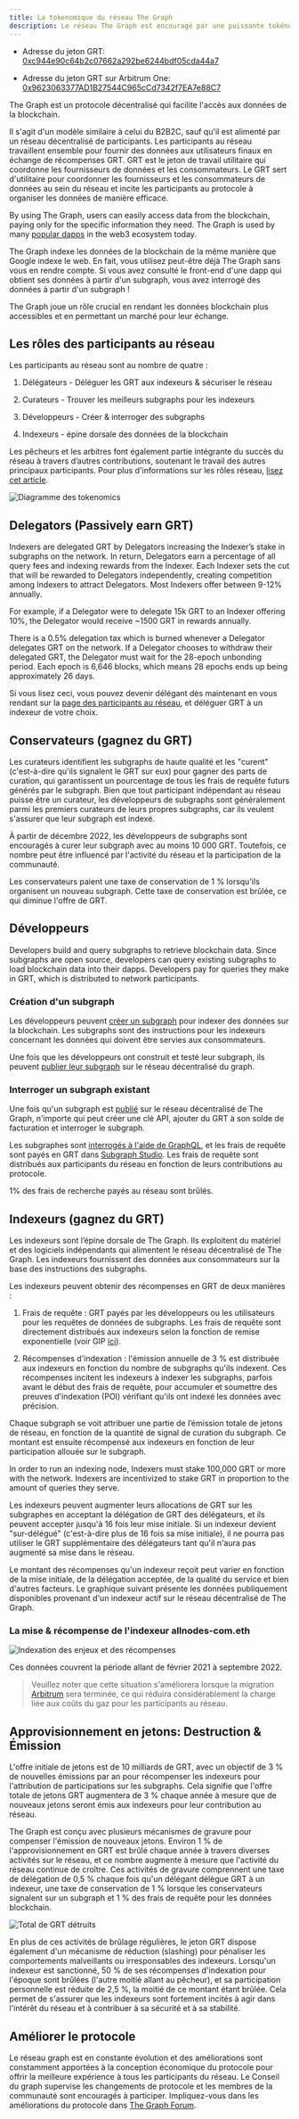 ```yaml
---
title: La tokenomique du réseau The Graph
description: Le réseau The Graph est encouragé par une puissante tokénomique. Voici comment fonctionne GRT, le jeton natif de l'utilitaire de travail du réseau The Graph.
---
```


- Adresse du jeton GRT: [0xc944e90c64b2c07662a292be6244bdf05cda44a7](https://etherscan.io/token/0xc944e90c64b2c07662a292be6244bdf05cda44a7)

- Adresse du jeton GRT sur Arbitrum One: [0x9623063377AD1B27544C965cCd7342f7EA7e88C7](https://arbiscan.io/token/0x9623063377ad1b27544c965ccd7342f7ea7e88c7)

The Graph est un protocole décentralisé qui facilite l'accès aux données de la blockchain.

Il s'agit d'un modèle similaire à celui du B2B2C, sauf qu'il est alimenté par un réseau décentralisé de participants. Les participants au réseau travaillent ensemble pour fournir des données aux utilisateurs finaux en échange de récompenses GRT. GRT est le jeton de travail utilitaire qui coordonne les fournisseurs de données et les consommateurs. Le GRT sert d'utilitaire pour coordonner les fournisseurs et les consommateurs de données au sein du réseau et incite les participants au protocole à organiser les données de manière efficace.

By using The Graph, users can easily access data from the blockchain, paying only for the specific information they need. The Graph is used by many [popular dapps](https://thegraph.com/explorer) in the web3 ecosystem today.

The Graph indexe les données de la blockchain de la même manière que Google indexe le web. En fait, vous utilisez peut-être déjà The Graph sans vous en rendre compte. Si vous avez consulté le front-end d'une dapp qui obtient ses données à partir d'un subgraph, vous avez interrogé des données à partir d'un subgraph !

The Graph joue un rôle crucial en rendant les données blockchain plus accessibles et en permettant un marché pour leur échange.

## Les rôles des participants au réseau

Les participants au réseau sont au nombre de quatre :

1.  Délégateurs - Déléguer les GRT aux indexeurs & sécuriser le réseau

2.  Curateurs - Trouver les meilleurs subgraphs pour les indexeurs

3.  Développeurs - Créer & interroger des subgraphs

4.  Indexeurs - épine dorsale des données de la blockchain

Les pêcheurs et les arbitres font également partie intégrante du succès du réseau à travers d’autres contributions, soutenant le travail des autres principaux participants. Pour plus d'informations sur les rôles réseau, [lisez cet article](https://thegraph.com/blog/the-graph-grt-token-activitys/).

![Diagramme des tokenomics](/img/updated-tokenomics-image.png)

## Delegators (Passively earn GRT)

Indexers are delegated GRT by Delegators increasing the Indexer’s stake in subgraphs on the network. In return, Delegators earn a percentage of all query fees and indexing rewards from the Indexer. Each Indexer sets the cut that will be rewarded to Delegators independently, creating competition among Indexers to attract Delegators. Most Indexers offer between 9-12% annually.

For example, if a Delegator were to delegate 15k GRT to an Indexer offering 10%, the Delegator would receive ~1500 GRT in rewards annually.

There is a 0.5% delegation tax which is burned whenever a Delegator delegates GRT on the network. If a Delegator chooses to withdraw their delegated GRT, the Delegator must wait for the 28-epoch unbonding period. Each epoch is 6,646 blocks, which means 28 epochs ends up being approximately 26 days.

Si vous lisez ceci, vous pouvez devenir délégant dès maintenant en vous rendant sur la [page des participants au réseau](https://thegraph.com/explorer/participants/indexers), et déléguer GRT à un indexeur de votre choix.

## Conservateurs (gagnez du GRT)

Les curateurs identifient les subgraphs de haute qualité et les "curent" (c'est-à-dire qu'ils signalent le GRT sur eux) pour gagner des parts de curation, qui garantissent un pourcentage de tous les frais de requête futurs générés par le subgraph. Bien que tout participant indépendant au réseau puisse être un curateur, les développeurs de subgraphs sont généralement parmi les premiers curateurs de leurs propres subgraphs, car ils veulent s'assurer que leur subgraph est indexé.

À partir de décembre 2022, les développeurs de subgraphs sont encouragés à curer leur subgraph avec au moins 10 000 GRT. Toutefois, ce nombre peut être influencé par l'activité du réseau et la participation de la communauté.

Les conservateurs paient une taxe de conservation de 1 % lorsqu'ils organisent un nouveau subgraph. Cette taxe de conservation est brûlée, ce qui diminue l'offre de GRT.

## Développeurs

Developers build and query subgraphs to retrieve blockchain data. Since subgraphs are open source, developers can query existing subgraphs to load blockchain data into their dapps. Developers pay for queries they make in GRT, which is distributed to network participants.

### Création d'un subgraph

Les développeurs peuvent [créer un subgraph](/developing/creating-a-subgraph/) pour indexer des données sur la blockchain. Les subgraphs sont des instructions pour les indexeurs concernant les données qui doivent être servies aux consommateurs.

Une fois que les développeurs ont construit et testé leur subgraph, ils peuvent [publier leur subgraph](/publishing/publishing-a-subgraph/) sur le réseau décentralisé du graph.

### Interroger un subgraph existant

Une fois qu'un subgraph est [publié](https://thegraph.com/docs/en/publishing/publishing-a-subgraph/) sur le réseau décentralisé de The Graph, n'importe qui peut créer une clé API, ajouter du GRT à son solde de facturation et interroger le subgraph.

Les subgraphes sont [interrogés à l'aide de GraphQL](/querying/querying-the-graph/), et les frais de requête sont payés en GRT dans [Subgraph Studio](https://thegraph.com/studio/). Les frais de requête sont distribués aux participants du réseau en fonction de leurs contributions au protocole.

1% des frais de recherche payés au réseau sont brûlés.

## Indexeurs (gagnez du GRT)

Les indexeurs sont l’épine dorsale de The Graph. Ils exploitent du matériel et des logiciels indépendants qui alimentent le réseau décentralisé de The Graph. Les indexeurs fournissent des données aux consommateurs sur la base des instructions des subgraphs.

Les indexeurs peuvent obtenir des récompenses en GRT de deux manières :

1.  Frais de requête : GRT payés par les développeurs ou les utilisateurs pour les requêtes de données de subgraphs. Les frais de requête sont directement distribués aux indexeurs selon la fonction de remise exponentielle (voir GIP [ici](https://forum.thegraph.com/t/gip-0051-exponential-query-fee-rebates-for-indexers/4162)).

2.  Récompenses d'indexation : l'émission annuelle de 3 % est distribuée aux indexeurs en fonction du nombre de subgraphs qu'ils indexent. Ces récompenses incitent les indexeurs à indexer les subgraphs, parfois avant le début des frais de requête, pour accumuler et soumettre des preuves d'indexation (POI) vérifiant qu'ils ont indexé les données avec précision.

Chaque subgraph se voit attribuer une partie de l’émission totale de jetons de réseau, en fonction de la quantité de signal de curation du subgraph. Ce montant est ensuite récompensé aux indexeurs en fonction de leur participation allouée sur le subgraph.

In order to run an indexing node, Indexers must stake 100,000 GRT or more with the network. Indexers are incentivized to stake GRT in proportion to the amount of queries they serve.

Les indexeurs peuvent augmenter leurs allocations de GRT sur les subgraphes en acceptant la délégation de GRT des délégateurs, et ils peuvent accepter jusqu'à 16 fois leur mise initiale. Si un indexeur devient "sur-délégué" (c'est-à-dire plus de 16 fois sa mise initiale), il ne pourra pas utiliser le GRT supplémentaire des délégateurs tant qu'il n'aura pas augmenté sa mise dans le réseau.

Le montant des récompenses qu'un indexeur reçoit peut varier en fonction de la mise initiale, de la délégation acceptée, de la qualité du service et bien d'autres facteurs. Le graphique suivant présente les données publiquement disponibles provenant d'un indexeur actif sur le réseau décentralisé de The Graph.

### La mise & récompense de l'indexeur allnodes-com.eth

![Indexation des enjeux et des récompenses](/img/indexing-stake-and-income.png)

Ces données couvrent la période allant de février 2021 à septembre 2022.

> Veuillez noter que cette situation s'améliorera lorsque la migration [Arbitrum](https://forum.thegraph.com/t/gip-0037-the-graph-arbitrum-deployment-with-linear-rewards-minted-in-l2/3551) sera terminée, ce qui réduira considérablement la charge liée aux coûts du gaz pour les participants au réseau.

## Approvisionnement en jetons: Destruction & Émission

L'offre initiale de jetons est de 10 milliards de GRT, avec un objectif de 3 % de nouvelles émissions par an pour récompenser les indexeurs pour l'attribution de participations sur les subgraphs. Cela signifie que l'offre totale de jetons GRT augmentera de 3 % chaque année à mesure que de nouveaux jetons seront émis aux indexeurs pour leur contribution au réseau.

The Graph est conçu avec plusieurs mécanismes de gravure pour compenser l'émission de nouveaux jetons. Environ 1 % de l'approvisionnement en GRT est brûlé chaque année à travers diverses activités sur le réseau, et ce nombre augmente à mesure que l'activité du réseau continue de croître. Ces activités de gravure comprennent une taxe de délégation de 0,5 % chaque fois qu'un délégant délègue GRT à un indexeur, une taxe de conservation de 1 % lorsque les conservateurs signalent sur un subgraph et 1 % des frais de requête pour les données blockchain.

![Total de GRT détruits](/img/total-burned-grt.jpeg)

En plus de ces activités de brûlage régulières, le jeton GRT dispose également d'un mécanisme de réduction (slashing) pour pénaliser les comportements malveillants ou irresponsables des indexeurs. Lorsqu'un indexeur est sanctionné, 50 % de ses récompenses d'indexation pour l'époque sont brûlées (l'autre moitié allant au pêcheur), et sa participation personnelle est réduite de 2,5 %, la moitié de ce montant étant brûlée. Cela permet de s'assurer que les indexeurs sont fortement incités à agir dans l'intérêt du réseau et à contribuer à sa sécurité et à sa stabilité.

## Améliorer le protocole

Le réseau graph est en constante évolution et des améliorations sont constamment apportées à la conception économique du protocole pour offrir la meilleure expérience à tous les participants du réseau. Le Conseil du graph supervise les changements de protocole et les membres de la communauté sont encouragés à participer. Impliquez-vous dans les améliorations du protocole dans [The Graph Forum](https://forum.thegraph.com/).
